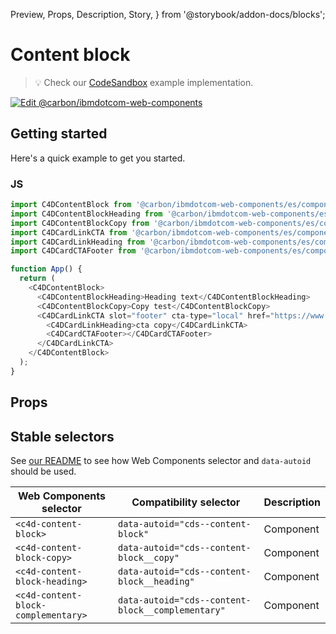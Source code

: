   Preview,
  Props,
  Description,
  Story,
} from '@storybook/addon-docs/blocks';

# Content block

> 💡 Check our
> [CodeSandbox](https://stackblitz.com/github/carbon-design-system/carbon-for-ibm-dotcom/tree/main/packages/web-components/examples/codesandbox/components-react/content-block)
> example implementation.

[![Edit @carbon/ibmdotcom-web-components](https://developer.stackblitz.com/img/open_in_stackblitz.svg)](https://stackblitz.com/github/carbon-design-system/carbon-for-ibm-dotcom/tree/main/packages/web-components/examples/codesandbox/components-react/content-block)

## Getting started

Here's a quick example to get you started.

### JS

```javascript
import C4DContentBlock from '@carbon/ibmdotcom-web-components/es/components-react/content-block/content-block.js';
import C4DContentBlockHeading from '@carbon/ibmdotcom-web-components/es/components-react/content-block/content-block-heading';
import C4DContentBlockCopy from '@carbon/ibmdotcom-web-components/es/components-react/content-block/content-block-copy';
import C4DCardLinkCTA from '@carbon/ibmdotcom-web-components/es/components-react/cta/card-link-cta';
import C4DCardLinkHeading from '@carbon/ibmdotcom-web-components/es/components-react/card-link/card-link-heading';
import C4DCardCTAFooter from '@carbon/ibmdotcom-web-components/es/components-react/cta/card-footer';

function App() {
  return (
    <C4DContentBlock>
      <C4DContentBlockHeading>Heading text</C4DContentBlockHeading>
      <C4DContentBlockCopy>Copy test</C4DContentBlockCopy>
      <C4DCardLinkCTA slot="footer" cta-type="local" href="https://www.example.com">
        <C4DCardLinkHeading>cta copy</C4DCardLinkCTA>
        <C4DCardCTAFooter></C4DCardCTAFooter>
      </C4DCardLinkCTA>
    </C4DContentBlock>
  );
}
```

## Props

<Props of={PropTypesRef} />

## Stable selectors

See
[our README](https://github.com/carbon-design-system/carbon-for-ibm-dotcom/tree/main/packages/web-components#stable-selectors-for-analytics-and-integratione2e-testing-in-web-components)
to see how Web Components selector and `data-autoid` should be used.

| Web Components selector             | Compatibility selector                            | Description |
| ----------------------------------- | ------------------------------------------------- | ----------- |
| `<c4d-content-block>`               | `data-autoid="cds--content-block"`                | Component   |
| `<c4d-content-block-copy>`          | `data-autoid="cds--content-block__copy"`          | Component   |
| `<c4d-content-block-heading>`       | `data-autoid="cds--content-block__heading"`       | Component   |
| `<c4d-content-block-complementary>` | `data-autoid="cds--content-block__complementary"` | Component   |

<Description markdown={contributing} />
